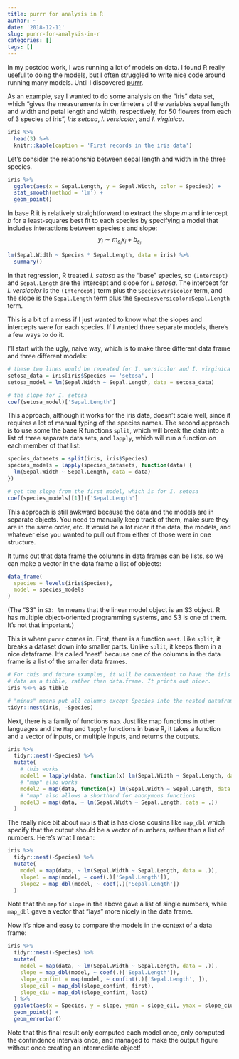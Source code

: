 ```yaml
---
title: purrr for analysis in R
author: ~
date: '2018-12-11'
slug: purrr-for-analysis-in-r
categories: []
tags: []
---
```


In my postdoc work, I was running a lot of models on data. I found R really useful to doing the models, but I often struggled to write nice code around running many models. Until I discovered [purrr](https://purrr.tidyverse.org/).

As an example, say I wanted to do some analysis on the "iris" data set, which "gives the measurements in centimeters of the variables sepal length and width and petal length and width, respectively, for 50 flowers from each of 3 species of iris", *Iris setosa*, *I. versicolor*, and *I. virginica*.

```r
iris %>%
  head(3) %>%
  knitr::kable(caption = 'First records in the iris data')
```

Let's consider the relationship between sepal length and width in the three species.

```r
iris %>%
  ggplot(aes(x = Sepal.Length, y = Sepal.Width, color = Species)) +
  stat_smooth(method = 'lm') +
  geom_point()
```

In base R it is relatively straightforward to extract the slope $m$ and intercept $b$ for a least-squares best fit to each species by specifying a model that includes interactions between species $s$ and slope:
$$
y_i \sim m_{s_i} x_i + b_{s_i}
$$

```r
lm(Sepal.Width ~ Species * Sepal.Length, data = iris) %>%
  summary()
```

In that regression, R treated *I. setosa* as the "base" species, so `(Intercept)` and `Sepal.Length` are the intercept and slope for *I. setosa*. The intercept for *I. versicolor* is the `(Intercept)` term plus the `Speciesversicolor` term, and the slope is the `Sepal.Length` term plus the `Speciesversicolor:Sepal.Length` term.

This is a bit of a mess if I just wanted to know what the slopes and intercepts were for each species. If I wanted three separate models, there's a few ways to do it.

I'll start with the ugly, naive way, which is to make three different data frame and three different models:

```r
# these two lines would be repeated for I. versicolor and I. virginica
setosa_data = iris[iris$Species == 'setosa', ]
setosa_model = lm(Sepal.Width ~ Sepal.Length, data = setosa_data)

# the slope for I. setosa
coef(setosa_model)['Sepal.Length']
```

This approach, although it works for the iris data, doesn't scale well, since it requires a lot of manual typing of the species names. The second approach is to use some the base R functions `split`, which will break the data into a list of three separate data sets, and `lapply`, which will run a function on each member of that list:

```r
species_datasets = split(iris, iris$Species)
species_models = lapply(species_datasets, function(data) {
  lm(Sepal.Width ~ Sepal.Length, data = data)
})

# get the slope from the first model, which is for I. setosa
coef(species_models[[1]])['Sepal.Length']
```

This approach is still awkward because the data and the models are in separate objects. You need to manually keep track of them, make sure they are in the same order, etc. It would be a lot nicer if the data, the models, and whatever else you wanted to pull out from either of those were in one structure.

It turns out that data frame the columns in data frames can be lists, so we can make a vector in the data frame a list of objects:

```r
data_frame(
  species = levels(iris$Species),
  model = species_models
)
```

(The "S3" in `S3: lm` means that the linear model object is an S3 object. R has multiple object-oriented programming systems, and S3 is one of them. It's not that important.)

This is where `purrr` comes in. First, there is a function `nest`. Like `split`, it breaks a dataset down into smaller parts. Unlike `split`, it keeps them in a nice dataframe. It's called "nest" because one of the columns in the data frame is a list of the smaller data frames.

```r
# For this and future examples, it will be convenient to have the iris
# data as a tibble, rather than data.frame. It prints out nicer.
iris %<>% as_tibble

# "minus" means put all columns except Species into the nested dataframes
tidyr::nest(iris, -Species)
```

Next, there is a family of functions `map`. Just like map functions in other languages and the `Map` and `lapply` functions in base R, it takes a function and a vector of inputs, or multiple inputs, and returns the outputs.

```r
iris %>%
  tidyr::nest(-Species) %>%
  mutate(
    # this works
    model1 = lapply(data, function(x) lm(Sepal.Width ~ Sepal.Length, data = x)),
    # "map" also works
    model2 = map(data, function(x) lm(Sepal.Width ~ Sepal.Length, data = x)),
    # "map" also allows a shorthand for anonymous functions
    model3 = map(data, ~ lm(Sepal.Width ~ Sepal.Length, data = .))
  )
```

The really nice bit about `map` is that is has close cousins like `map_dbl` which specify that the output should be a vector of numbers, rather than a list of numbers. Here's what I mean:

```r
iris %>%
  tidyr::nest(-Species) %>%
  mutate(
    model = map(data, ~ lm(Sepal.Width ~ Sepal.Length, data = .)),
    slope1 = map(model, ~ coef(.)['Sepal.Length']),
    slope2 = map_dbl(model, ~ coef(.)['Sepal.Length'])
  )
```

Note that the `map` for `slope` in the above gave a list of single numbers, while `map_dbl` gave a vector that "lays" more nicely in the data frame.

Now it's nice and easy to compare the models in the context of a data frame:

```r
iris %>%
  tidyr::nest(-Species) %>%
  mutate(
    model = map(data, ~ lm(Sepal.Width ~ Sepal.Length, data = .)),
    slope = map_dbl(model, ~ coef(.)['Sepal.Length']),
    slope_confint = map(model, ~ confint(.)['Sepal.Length', ]),
    slope_cil = map_dbl(slope_confint, first),
    slope_ciu = map_dbl(slope_confint, last)
  ) %>%
  ggplot(aes(x = Species, y = slope, ymin = slope_cil, ymax = slope_ciu)) +
  geom_point() +
  geom_errorbar()
```

Note that this final result only computed each model once, only computed the confindence intervals once, and managed to make the output figure without once creating an intermediate object!
